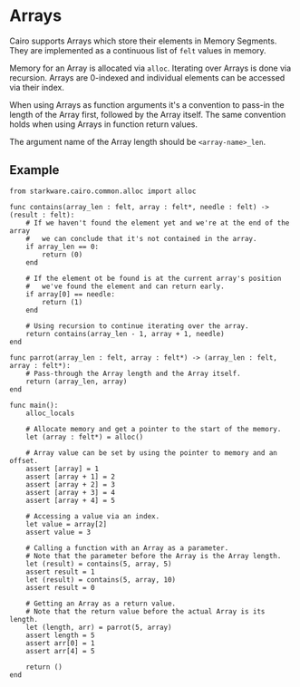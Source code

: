 # Arrays

Cairo supports Arrays which store their elements in Memory Segments. They are implemented as a continuous list of `felt` values in memory.

Memory for an Array is allocated via `alloc`. Iterating over Arrays is done via recursion. Arrays are 0-indexed and individual elements can be accessed via their index.

When using Arrays as function arguments it's a convention to pass-in the length of the Array first, followed by the Array itself. The same convention holds when using Arrays in function return values.

The argument name of the Array length should be `<array-name>_len`.

## Example

```cairo
from starkware.cairo.common.alloc import alloc

func contains(array_len : felt, array : felt*, needle : felt) -> (result : felt):
    # If we haven't found the element yet and we're at the end of the array
    #   we can conclude that it's not contained in the array.
    if array_len == 0:
        return (0)
    end

    # If the element ot be found is at the current array's position
    #   we've found the element and can return early.
    if array[0] == needle:
        return (1)
    end

    # Using recursion to continue iterating over the array.
    return contains(array_len - 1, array + 1, needle)
end

func parrot(array_len : felt, array : felt*) -> (array_len : felt, array : felt*):
    # Pass-through the Array length and the Array itself.
    return (array_len, array)
end

func main():
    alloc_locals

    # Allocate memory and get a pointer to the start of the memory.
    let (array : felt*) = alloc()

    # Array value can be set by using the pointer to memory and an offset.
    assert [array] = 1
    assert [array + 1] = 2
    assert [array + 2] = 3
    assert [array + 3] = 4
    assert [array + 4] = 5

    # Accessing a value via an index.
    let value = array[2]
    assert value = 3

    # Calling a function with an Array as a parameter.
    # Note that the parameter before the Array is the Array length.
    let (result) = contains(5, array, 5)
    assert result = 1
    let (result) = contains(5, array, 10)
    assert result = 0

    # Getting an Array as a return value.
    # Note that the return value before the actual Array is its length.
    let (length, arr) = parrot(5, array)
    assert length = 5
    assert arr[0] = 1
    assert arr[4] = 5

    return ()
end
```
